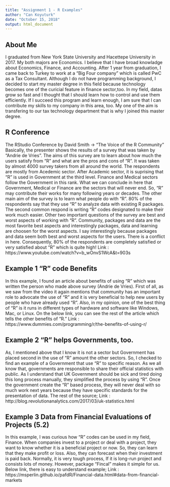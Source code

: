 ```yaml
---
title: "Assignment 1 - R Examples"
author: "Can Koyuturk"
date: "October 15, 2018"
output: html_document
---
```


About Me
--------
I graduated from New York State University and Hacettepe University in 2017. My both majors are Economics. I believe that I have broad knowladge about Economics, Finance, and Accounting. After 1 year from graduation, I came back to Turkey to work at a "Big Four company" which is called PwC as a Tax Consultant. Although I do not have programming background, I decided to start my master degree in this field because technology becomes one of the curicial feature in finance sector,too. In my field, datas grow so fast and I thought that I should learn how to control and use them efficiently. If I succeed this program and learn enough, I am sure that I can contribute my skills to my company in this area, too. My one of the aim is transfering to our tax technology department that is why I joined this master degree.

R Conference
-------
The RStudio Conference by David Smith -> "The Voice of the R Community" 
Basically, the presenter shows the results of a survey that was taken by "Andrie de Vries". The aims of this survey are to learn about how much the users satisfy from "R" and what are the pros and cons of "R". It was taken by almost 4000 survey takers from all around the world. The respondents are mostly from Acedemic sector. After Academic sector, it is suprising that "R" is used in Government at the third level. Finance and Medical sectors follow the Government in this rank. What we can conclude in here that Government, Medical or Finance are the sectors that will never end. So, "R" may contribute their works for many following years or decades. The other main aim of the survey is to learn what people do with "R". 80% of the respondents say that they use "R" to analyze data with existing R packages. The second common respond is writing "R" codes designated to make their work much easier. Other two important questions of the survey are best and worst aspects of working with "R". Community, packages and data are the most favorite best aspects and interestingly packages, data and learning are choosen for the worst aspects. I say interestingly because packages and data seem both best and worst aspects for the users. There is a conflict in here. Consequently, 80% of the respondents are completely satisfied or very satisfied about "R" which is quite high!
Link : https://www.youtube.com/watch?v=b_wOnvS1WcA&t=903s

Example 1 "R" code Benefits
-------
In this example, I found an article about benefits of using "R" which was written the person who made above survey (Andrie de Vries). First of all, as we saw from the video it again mentions that community has an important role to advocate the use of "R" and it is very beneficial to help new users by people who have already used "R". Also, in my opinion, one of the best thing of "R" is it runs in different types of hardware and software like Windows, Mac, or Linux. On the below link, you can see the rest of the article which tells the other benefits of "R."
Link : https://www.dummies.com/programming/r/the-benefits-of-using-r/

Example 2 "R" helps Governments, too.
-------
As, I mentioned above that I know it is not a sector but Government has placed second in the use of "R" amount the other sectors. So, I checked to find an example of a Government that use "R" to specific reason. As we all know that, governments are responsible to share their official statistics with public. As I understand that UK Government should be sick and tired doing this long process manually, they simplified the process by using "R". Once the government create the "R" based process, they will never deal with so much work next years because they have specific standards for the presentation of data. The rest of the source;
Link : http://blog.revolutionanalytics.com/2017/03/uk-statistics.html

Example 3 Data from Financial Evaluations of Projects (5.2)
-------
In this example, I was curious how "R" codes can be used in my field, Finance. When companies invest to a project or deal with a project, they want to know whether it is a beneficial project or now. So, they can learn that they make profit or loss. Also, they can forecast when their investment is paid back. Normally, it is very tough process, If it is long-run project and consists lots of money. However, package "Fincal" makes it simple for us. Below link, there is easy to understand example;
Link : https://msperlin.github.io/pafdR/Financial-data.html#data-from-financial-markets

